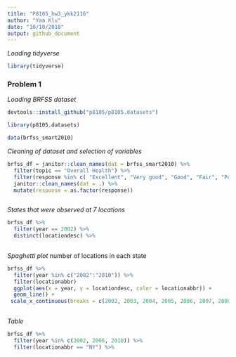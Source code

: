 ```yaml
---
title: "P8105_hw3_ykk2116"
author: "Yaa Klu"
date: "10/10/2018"
output: github_document
---
```


_Loading tidyverse_

```r
library(tidyverse)
```

### Problem 1

_Loading BRFSS dataset_

```r
devtools::install_github("p8105/p8105.datasets")

library(p8105.datasets)

data(brfss_smart2010)
```

_Cleaning of dataset and selection of variables_

```r
brfss_df = janitor::clean_names(dat = brfss_smart2010) %>%
  filter(topic == "Overall Health") %>%
  filter(response %in% c( "Excellent", "Very good", "Good", "Fair", "Poor")) %>%
  janitor::clean_names(dat = .) %>%
  mutate(response = as.factor(response))
```


```r



```



_States that were observed at 7 locations_

```r
brfss_df %>%
  filter(year == 2002) %>%
  distinct(locationdesc) %>%
  


```


_Spaghetti plot_ number of locations in each state

```r
brfss_df %>%
  filter(year %in% c("2002":"2010")) %>%
  filter(locationabbr)
  ggplot(aes(x = year, y = locationdesc, color = locationabbr)) +
  geom_line() +
 scale_x_continuous(breaks = c(2002, 2003, 2004, 2005, 2006, 2007, 2008, 2009, 2010)) 
  
```

_Table_

```r
brfss_df %>%
  filter(year %in% c(2002, 2006, 2010)) %>% 
  filter(locationabbr == "NY") %>%   
  
  
  




```




 